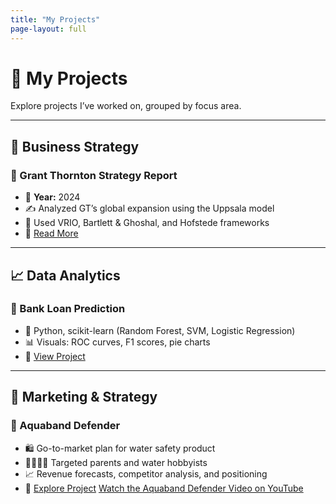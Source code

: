 ```yaml
---
title: "My Projects"
page-layout: full
---
```


# 📁 My Projects

Explore projects I've worked on, grouped by focus area.

---

## 🧭 Business Strategy

### 📌 Grant Thornton Strategy Report
- 📅 **Year:** 2024  
- ✍️ Analyzed GT’s global expansion using the Uppsala model  
- 🧠 Used VRIO, Bartlett & Ghoshal, and Hofstede frameworks  
- 🔗 [Read More](../projects/GT-Presentation.pdf)

---

## 📈 Data Analytics

### 🤖 Bank Loan Prediction
- 🐍 Python, scikit-learn (Random Forest, SVM, Logistic Regression)  
- 📊 Visuals: ROC curves, F1 scores, pie charts  
- 🔗 [View Project](../projects/bank-loans.pdf)

---

## 🎯 Marketing & Strategy

### 🛟 Aquaband Defender
- 🛍️ Go-to-market plan for water safety product  
- 👨‍👩‍👧‍👦 Targeted parents and water hobbyists  
- 📈 Revenue forecasts, competitor analysis, and positioning  
- 🔗 [Explore Project](../projects/aquaband-Plan.pdf)
[Watch the Aquaband Defender Video on YouTube](https://www.youtube.com/watch?v=2jHIlVDO8p8){target="_blank"}
